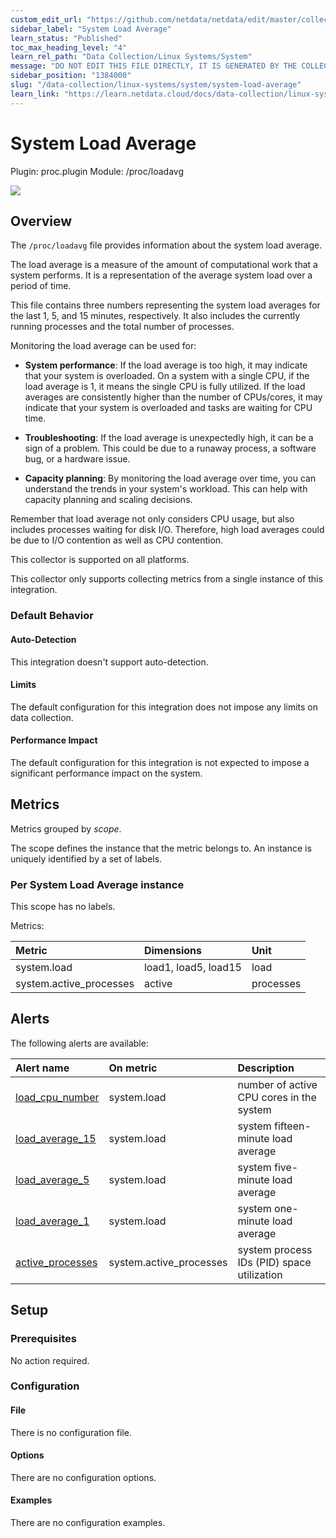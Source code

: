 ```yaml
---
custom_edit_url: "https://github.com/netdata/netdata/edit/master/collectors/proc.plugin/metadata.yaml"
sidebar_label: "System Load Average"
learn_status: "Published"
toc_max_heading_level: "4"
learn_rel_path: "Data Collection/Linux Systems/System"
message: "DO NOT EDIT THIS FILE DIRECTLY, IT IS GENERATED BY THE COLLECTOR'S metadata.yaml FILE"
sidebar_position: "1384000"
slug: "/data-collection/linux-systems/system/system-load-average"
learn_link: "https://learn.netdata.cloud/docs/data-collection/linux-systems/system/system-load-average"
---
```



# System Load Average

Plugin: proc.plugin
Module: /proc/loadavg

<img src="https://img.shields.io/badge/maintained%20by-Netdata-%2300ab44" />

## Overview

The `/proc/loadavg` file provides information about the system load average.

The load average is a measure of the amount of computational work that a system performs. It is a
representation of the average system load over a period of time.

This file contains three numbers representing the system load averages for the last 1, 5, and 15 minutes,
respectively. It also includes the currently running processes and the total number of processes.

Monitoring the load average can be used for:

- **System performance**: If the load average is too high, it may indicate that your system is overloaded.
  On a system with a single CPU, if the load average is 1, it means the single CPU is fully utilized. If the
  load averages are consistently higher than the number of CPUs/cores, it may indicate that your system is
  overloaded and tasks are waiting for CPU time.

- **Troubleshooting**: If the load average is unexpectedly high, it can be a sign of a problem. This could be
  due to a runaway process, a software bug, or a hardware issue.

- **Capacity planning**: By monitoring the load average over time, you can understand the trends in your
  system's workload. This can help with capacity planning and scaling decisions.

Remember that load average not only considers CPU usage, but also includes processes waiting for disk I/O.
Therefore, high load averages could be due to I/O contention as well as CPU contention.




This collector is supported on all platforms.

This collector only supports collecting metrics from a single instance of this integration.


### Default Behavior

#### Auto-Detection

This integration doesn't support auto-detection.

#### Limits

The default configuration for this integration does not impose any limits on data collection.

#### Performance Impact

The default configuration for this integration is not expected to impose a significant performance impact on the system.


## Metrics

Metrics grouped by *scope*.

The scope defines the instance that the metric belongs to. An instance is uniquely identified by a set of labels.



### Per System Load Average instance



This scope has no labels.

Metrics:

| Metric | Dimensions | Unit |
|:------|:----------|:----|
| system.load | load1, load5, load15 | load |
| system.active_processes | active | processes |



## Alerts


The following alerts are available:

| Alert name  | On metric | Description |
|:------------|:----------|:------------|
| [ load_cpu_number ](https://github.com/netdata/netdata/blob/master/health/health.d/load.conf) | system.load | number of active CPU cores in the system |
| [ load_average_15 ](https://github.com/netdata/netdata/blob/master/health/health.d/load.conf) | system.load | system fifteen-minute load average |
| [ load_average_5 ](https://github.com/netdata/netdata/blob/master/health/health.d/load.conf) | system.load | system five-minute load average |
| [ load_average_1 ](https://github.com/netdata/netdata/blob/master/health/health.d/load.conf) | system.load | system one-minute load average |
| [ active_processes ](https://github.com/netdata/netdata/blob/master/health/health.d/processes.conf) | system.active_processes | system process IDs (PID) space utilization |


## Setup

### Prerequisites

No action required.

### Configuration

#### File

There is no configuration file.
#### Options



There are no configuration options.

#### Examples
There are no configuration examples.


